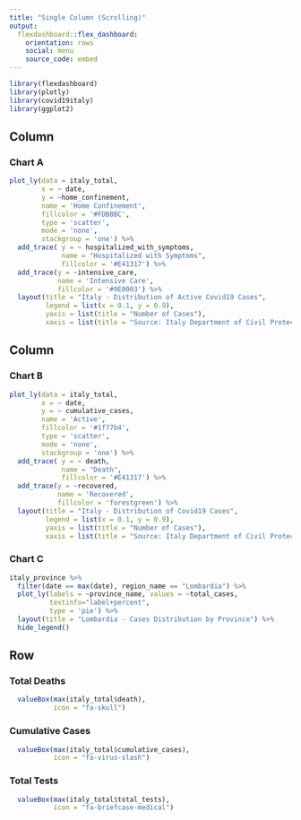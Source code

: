 ```yaml
---
title: "Single Column (Scrolling)"
output: 
  flexdashboard::flex_dashboard:
    orientation: rows
    social: menu
    source_code: embed
---
```


```r
library(flexdashboard)
library(plotly)
library(covid19italy)
library(ggplot2)

```

Column {data-width=650}
-----------------------------------------------------------------------

### Chart A

```r
plot_ly(data = italy_total,
        x = ~ date,
        y = ~home_confinement,
        name = 'Home Confinement',
        fillcolor = '#FDBBBC',
        type = 'scatter',
        mode = 'none',
        stackgroup = 'one') %>%
  add_trace( y = ~ hospitalized_with_symptoms,
             name = "Hospitalized with Symptoms",
             fillcolor = '#E41317') %>%
  add_trace(y = ~intensive_care,
            name = 'Intensive Care',
            fillcolor = '#9E0003') %>%
  layout(title = "Italy - Distribution of Active Covid19 Cases",
         legend = list(x = 0.1, y = 0.9),
         yaxis = list(title = "Number of Cases"),
         xaxis = list(title = "Source: Italy Department of Civil Protection"))
```

Column {data-width=350}
-----------------------------------------------------------------------

### Chart B

```r
plot_ly(data = italy_total,
        x = ~ date,
        y = ~ cumulative_cases,
        name = 'Active',
        fillcolor = '#1f77b4',
        type = 'scatter',
        mode = 'none',
        stackgroup = 'one') %>%
  add_trace( y = ~ death,
             name = "Death",
             fillcolor = '#E41317') %>%
  add_trace(y = ~recovered,
            name = 'Recovered',
            fillcolor = 'forestgreen') %>%
  layout(title = "Italy - Distribution of Covid19 Cases",
         legend = list(x = 0.1, y = 0.9),
         yaxis = list(title = "Number of Cases"),
         xaxis = list(title = "Source: Italy Department of Civil Protection"))
```

### Chart C

```r
italy_province %>%
  filter(date == max(date), region_name == "Lombardia") %>%
  plot_ly(labels = ~province_name, values = ~total_cases,
          textinfo="label+percent",
          type = 'pie') %>%
  layout(title = "Lombardia - Cases Distribution by Province") %>%
  hide_legend()
```

\newpage

Row
-----------------------------------------------------------------------

### Total Deaths

```r
  valueBox(max(italy_total$death), 
           icon = "fa-skull")
```

### Cumulative Cases

```r
  valueBox(max(italy_total$cumulative_cases), 
           icon = "fa-virus-slash")
```

### Total Tests

```r
  valueBox(max(italy_total$total_tests), 
           icon = "fa-briefcase-medical")
```

